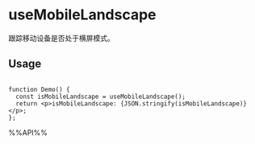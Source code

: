 # useMobileLandscape

跟踪移动设备是否处于横屏模式。

## Usage

```tsx live

function Demo() {
  const isMobileLandscape = useMobileLandscape();
  return <p>isMobileLandscape: {JSON.stringify(isMobileLandscape)}</p>;
};
```

%%API%%
